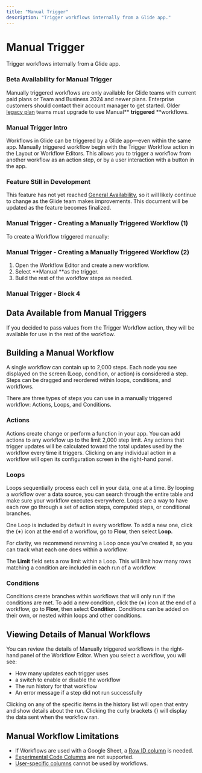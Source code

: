 ```yaml
---
title: "Manual Trigger"
description: "Trigger workflows internally from a Glide app."
---
```


# Manual Trigger

Trigger workflows internally from a Glide app.

### Beta Availability for Manual Trigger

Manually triggered workflows are only available for Glide teams with current paid plans or Team and Business 2024 and newer plans. Enterprise customers should contact their account manager to get started. Older [legacy plan](https://www.glideapps.com/pricing/legacy) teams must upgrade to use Manual** **triggered** **workflows.

### Manual Trigger Intro

Workflows in Glide can be triggered by a Glide app—even within the same app. Manually triggered workflow begin with the Trigger Workflow action in the Layout or Workflow Editors. This allows you to trigger a workflow from another workflow as an action step, or by a user interaction with a button in the app.

### Feature Still in Development

This feature has not yet reached [General Availability](/reference/account/preview-features), so it will likely continue to change as the Glide team makes improvements. This document will be updated as the feature becomes finalized.

### Manual Trigger - Creating a Manually Triggered Workflow (1)

To create a Workflow triggered manually:

### Manual Trigger - Creating a Manually Triggered Workflow (2)



1. Open the Workflow Editor and create a new workflow.
2. Select **Manual **as the trigger.
3. Build the rest of the workflow steps as needed.



### Manual Trigger - Block 4

## Data Available from Manual Triggers

If you decided to pass values from the Trigger Workflow action, they will be available for use in the rest of the workflow.

## Building a Manual Workflow

A single workflow can contain up to 2,000 steps. Each node you see displayed on the screen (Loop, condition, or action) is considered a step. Steps can be dragged and reordered within loops, conditions, and workflows.

There are three types of steps you can use in a manually triggered workflow: Actions, Loops, and Conditions.

### **Actions**

Actions create change or perform a function in your app. You can add actions to any workflow up to the limit 2,000 step limit. Any actions that trigger updates will be calculated toward the total updates used by the workflow every time it triggers. Clicking on any individual action in a workflow will open its configuration screen in the right-hand panel.

### **Loops**

Loops sequentially process each cell in your data, one at a time. By looping a workflow over a data source, you can search through the entire table and make sure your workflow executes everywhere. Loops are a way to have each row go through a set of action steps, computed steps, or conditional branches.

One Loop is included by default in every workflow. To add a new one, click the (**+**) icon at the end of a workflow, go to **Flow**, then select **Loop.**

For clarity, we recommend renaming a Loop once you’ve created it, so you can track what each one does within a workflow.

The **Limit** field sets a row limit within a Loop. This will limit how many rows matching a condition are included in each run of a workflow.

### **Conditions**

Conditions create branches within workflows that will only run if the conditions are met. To add a new condition, click the (**+**) icon at the end of a workflow, go to **Flow**, then select **Condition.** Conditions can be added on their own, or nested within loops and other conditions.

## Viewing Details of Manual Workflows

You can review the details of Manually triggered workflows in the right-hand panel of the Workflow Editor. When you select a workflow, you will see:

- How many updates each trigger uses
- a switch to enable or disable the workflow
- The run history for that workflow
- An error message if a step did not run successfully

Clicking on any of the specific items in the history list will open that entry and show details about the run. Clicking the curly brackets {} will display the data sent when the workflow ran.

## **Manual Workflow Limitations**

- If Workflows are used with a Google Sheet, a [Row ID column](https://www.glideapps.com/docs/automation/computed-columns/row-id-column) is needed.
- [Experimental Code Columns](https://www.glideapps.com/docs/automation/computed-columns/experimental-code-column) are not supported.
- [User-specific columns](https://www.glideapps.com/docs/essentials/security-and-user-data/user-specific-columns) cannot be used by workflows.



